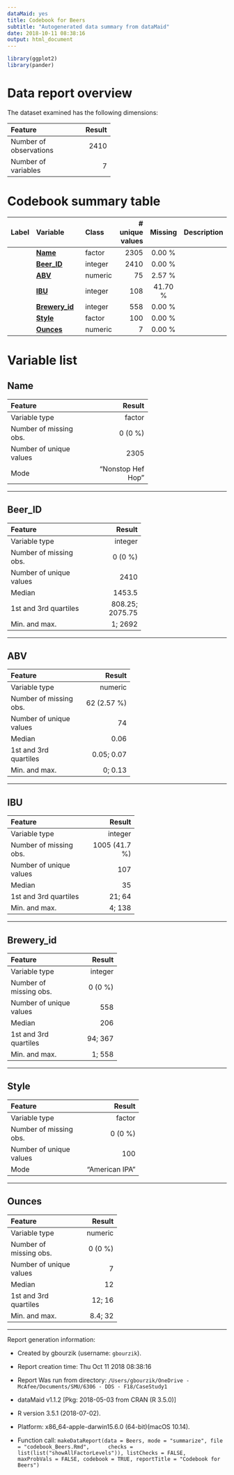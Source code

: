 ```yaml
---
dataMaid: yes
title: Codebook for Beers
subtitle: "Autogenerated data summary from dataMaid"
date: 2018-10-11 08:38:16
output: html_document
---
```

```r
library(ggplot2)
library(pander)
```
# Data report overview
The dataset examined has the following dimensions:


---------------------------------
Feature                    Result
------------------------ --------
Number of observations       2410

Number of variables             7
---------------------------------


















# Codebook summary table

------------------------------------------------------------------------
Label   Variable            Class       # unique  Missing  Description  
                                          values                        
------- ------------------- --------- ---------- --------- -------------
        **[Name]**          factor          2305  0.00 %                

        **[Beer\_ID]**      integer         2410  0.00 %                

        **[ABV]**           numeric           75  2.57 %                

        **[IBU]**           integer          108  41.70 %               

        **[Brewery\_id]**   integer          558  0.00 %                

        **[Style]**         factor           100  0.00 %                

        **[Ounces]**        numeric            7  0.00 %                
------------------------------------------------------------------------




# Variable list
## Name


---------------------------------------------
Feature                                Result
------------------------- -------------------
Variable type                          factor

Number of missing obs.                0 (0 %)

Number of unique values                  2305

Mode                        "Nonstop Hef Hop"
---------------------------------------------




---

## Beer\_ID


-------------------------------------------
Feature                              Result
------------------------- -----------------
Variable type                       integer

Number of missing obs.              0 (0 %)

Number of unique values                2410

Median                               1453.5

1st and 3rd quartiles       808.25; 2075.75

Min. and max.                       1; 2692
-------------------------------------------




---

## ABV


---------------------------------------
Feature                          Result
------------------------- -------------
Variable type                   numeric

Number of missing obs.      62 (2.57 %)

Number of unique values              74

Median                             0.06

1st and 3rd quartiles        0.05; 0.07

Min. and max.                   0; 0.13
---------------------------------------




---

## IBU


-----------------------------------------
Feature                            Result
------------------------- ---------------
Variable type                     integer

Number of missing obs.      1005 (41.7 %)

Number of unique values               107

Median                                 35

1st and 3rd quartiles              21; 64

Min. and max.                      4; 138
-----------------------------------------




---

## Brewery\_id


-----------------------------------
Feature                      Result
------------------------- ---------
Variable type               integer

Number of missing obs.      0 (0 %)

Number of unique values         558

Median                          206

1st and 3rd quartiles       94; 367

Min. and max.                1; 558
-----------------------------------




---

## Style


------------------------------------------
Feature                             Result
------------------------- ----------------
Variable type                       factor

Number of missing obs.             0 (0 %)

Number of unique values                100

Mode                        "American IPA"
------------------------------------------




---

## Ounces


-----------------------------------
Feature                      Result
------------------------- ---------
Variable type               numeric

Number of missing obs.      0 (0 %)

Number of unique values           7

Median                           12

1st and 3rd quartiles        12; 16

Min. and max.               8.4; 32
-----------------------------------




---



Report generation information:

 *  Created by gbourzik (username: `gbourzik`).

 *  Report creation time: Thu Oct 11 2018 08:38:16

 *  Report Was run from directory: `/Users/gbourzik/OneDrive - McAfee/Documents/SMU/6306 - DDS - F18/CaseStudy1`

 *  dataMaid v1.1.2 [Pkg: 2018-05-03 from CRAN (R 3.5.0)]

 *  R version 3.5.1 (2018-07-02).

 *  Platform: x86_64-apple-darwin15.6.0 (64-bit)(macOS  10.14).

 *  Function call: `makeDataReport(data = Beers, mode = "summarize", file = "codebook_Beers.Rmd", 
    checks = list(list("showAllFactorLevels")), listChecks = FALSE, 
    maxProbVals = FALSE, codebook = TRUE, reportTitle = "Codebook for Beers")`

